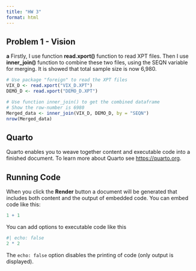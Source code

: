 ```yaml
---
title: "HW 3"
format: html
---
```

## Problem 1 - Vision

**a** Firstly, I use function **read.xport()** function to read XPT files. Then I use **inner_join()** function to combine these two files, using the SEQN variable for merging. It is showed that total sample size is now 6,980.
```r
# Use package "foreign" to read the XPT files
VIX_D <- read.xport("VIX_D.XPT")
DEMO_D <- read.xport("DEMO_D.XPT")

# Use function inner_join() to get the combined dataframe
# Show the row-number is 6980
Merged_data <- inner_join(VIX_D, DEMO_D, by = "SEQN")
nrow(Merged_data)
```

## Quarto

Quarto enables you to weave together content and executable code into a finished document. To learn more about Quarto see <https://quarto.org>.

## Running Code

When you click the **Render** button a document will be generated that includes both content and the output of embedded code. You can embed code like this:

```r
1 + 1
```

You can add options to executable code like this 

```r
#| echo: false
2 * 2
```

The `echo: false` option disables the printing of code (only output is displayed).
